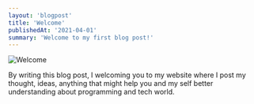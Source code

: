 ```yaml
---
layout: 'blogpost'
title: 'Welcome'
publishedAt: '2021-04-01'
summary: 'Welcome to my first blog post!'
---
```


![Welcome](https://images.unsplash.com/photo-1594323713852-9626155bfd37?ixid=MXwxMjA3fDB8MHxzZWFyY2h8OXx8d2VsY29tZXxlbnwwfHwwfA%3D%3D&ixlib=rb-1.2.1&w=1000&q=80)

By writing this blog post, I welcoming you to my website where I post my thought, ideas, anything that might help you and my self better understanding about programming and tech world.
